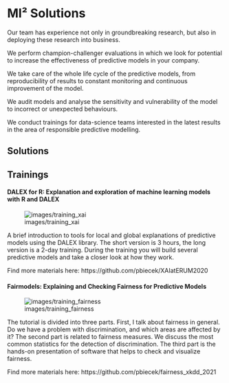 # MI² Solutions  {-}

Our team has experience not only in groundbreaking research, but also in deploying these research into business.

We perform champion-challenger evaluations in which we look for potential to increase the effectiveness of predictive models in your company.

We take care of the whole life cycle of the predictive models, from reproducibility of results to constant monitoring and continuous improvement of the model.

We audit models and analyse the sensitivity and vulnerability of the model to incorrect or unexpected behaviours.

We conduct trainings for data-science teams interested in the latest results in the area of responsible predictive modelling. 


## Solutions  {-}



## Trainings {-}

#### DALEX for R: Explanation and exploration of machine learning models with R and DALEX {-}

![images/training_xai](images/training_xai.png)

A brief introduction to tools for local and global explanations of predictive models using the DALEX library. The short version is 3 hours, the long version is a 2-day training. During the training you will build several predictive models and take a closer look at how they work.

Find more materials here: https://github.com/pbiecek/XAIatERUM2020


#### Fairmodels: Explaining and Checking Fairness for Predictive Models {-}

![images/training_fairness](images/training_fairness.png)

The tutorial is divided into three parts. First, I talk about fairness in general. Do we have a problem with discrimination, and which areas are affected by it? The second part is related to fairness measures. We  discuss the most common statistics for the detection of discrimination. The third part is the hands-on presentation of software that helps to check and visualize fairness.

Find more materials here: https://github.com/pbiecek/fairness_xkdd_2021





